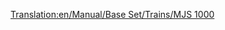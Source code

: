 [[Translation:en/Manual/Base Set/Trains/MJS 1000]]
{{en/Manual/Base Set/Trains/Trains|Cost=£24,609 ($49.218)
|Speed=104 kph (65 mph)
|Weight=120 t
|Power=2,200 hp (1,641 kW)
|Annual=£2,208 ($4.416)
|Designed=1965
|Lifespan=22 
|Capacity=N/A
|Description=No description has been written for this train yet. If you know something about this train, feel free to edit this page and add it!
|Real-life=The MJS 1000 resembles to the SAR Class 5E Electric Locomotive.}}